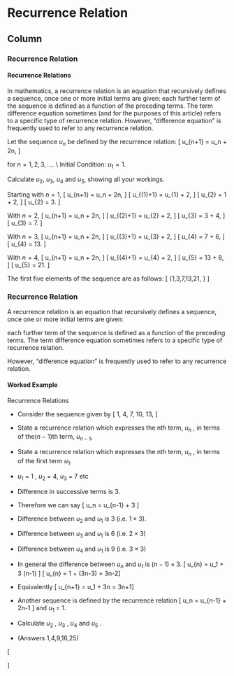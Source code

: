 Recurrence Relation {data-navmenu="Section 5"}
==================================

Column {.tabset}
-----------------------------


### Recurrence Relation

#### Recurrence Relations 

In mathematics, a recurrence relation is an equation that recursively defines a sequence, once one or more initial terms are given: each further term of the sequence is defined as a function of the preceding terms.
The term difference equation sometimes (and for the purposes of this article) refers to a specific type of recurrence relation. However, "difference equation" is frequently used to refer to any recurrence relation.




Let the sequence $u_n$ be defined by the recurrence relation:
\[ u_{n+1} = u_n + 2n, \]

for $n=1,2,3,\ldots$. \\  Initial Condition: $u_1=1$.

Calculate $u_2$, $u_3$, $u_4$ and $u_5$, showing all your workings.

Starting with $n=1$,
\[ u_{n+1} = u_n + 2n, \]
\[ u_{(1)+1} = u_{1} + 2\times 1, \]
\[ u_{2} = 1 + 2, \]
\[ u_{2} = 3. \]

With $n=2$,
\[ u_{n+1} = u_n + 2n, \]
\[ u_{(2)+1} = u_{2} + 2\times 2, \]
\[ u_{3} = 3 + 4, \]
\[ u_{3} = 7. \]

With $n=3$,
\[ u_{n+1} = u_n + 2n, \]
\[ u_{(3)+1} = u_{3} + 2\times 3, \]
\[ u_{4} = 7 + 6, \]
\[ u_{4} = 13. \]

With $n=4$,
\[ u_{n+1} = u_n + 2n, \]
\[ u_{(4)+1} = u_{4} + 2\times 4, \]
\[ u_{5} = 13 + 8, \]
\[ u_{5} = 21. \]

The first five elements of the sequence are as follows:
\[ \{1,3,7,13,21, \ldots\}
\]


### Recurrence Relation


A recurrence relation is an equation that recursively defines a sequence, once one or more initial terms are given: 

each further term of the sequence is defined as a function of the preceding terms.
The term difference equation sometimes refers to a specific type of recurrence relation. 

However, "difference equation" is frequently used to refer to any recurrence relation.


#### Worked Example 

Recurrence Relations

\textit{CIS102 2004 Question 7 2 Marks}



*  Consider the sequence given by \[ 1, 4, 7, 10, 13, \ldots\]
*  State a recurrence relation which expresses the nth term, $u_n$
, in terms of the$(n - 1)$th term, $u_{n-1}$, 
*  State a recurrence relation which expresses the nth term, $u_n$
, in terms of the first term $u_1$.



*  $u_1$ = 1 , $u_2$ = 4, $u_3$ = 7 etc 
*  Difference in successive terms is 3.
*  Therefore we can say 
\[ u_n = u_{n-1} + 3 \]



*  Difference between $u_2$ and $u_1$ is 3 (i.e. $1 \times 3$).
*  Difference between $u_3$ and $u_1$ is 6 (i.e. $2 \times 3$)
*  Difference between $u_4$ and $u_1$ is 9 (i.e. $3 \times 3$)

*  In general the difference between $u_n$ and $u_1$ is $(n-1)\times 3$.
\[ u_{n} = u_1 + 3 \times (n-1) \]
\[ u_{n} = 1 + (3n-3) = 3n-2\]
*  Equivalently
\[ u_{n+1} = u_1 + 3n = 3n+1\]



*  Another sequence is defined by the recurrence relation 
\[ u_n = u_{n-1} + 2n-1 \] and
$u_1$ = 1.
*  Calculate $u_2$ , $u_3$ , $u_4$  and $u_5$ .
*  (Answers 1,4,9,16,25)


\[\begin{array}{|c|c|c|c|}
n    & u_{n-1} & 2n-1 & u_n \\ \hline
2      & 1         &  3   & u_2 = 4 \\ \hline
3      & 4         &  5   & u_3 = 9 \\ \hline
4      & 9         &  7   & u_4 = 16 \\ \hline
5      & 16        &  9   & u_5 = 25 \\ \hline
\end{array}\]

